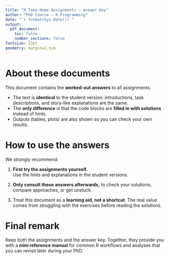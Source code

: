 ```yaml
---
title: "R Take-Home Assignments — Answer Key"
author: "PhD Course — R Programming"
date: "`r format(Sys.Date())`"
output:
  pdf_document:
    toc: false
    number_sections: false
fontsize: 12pt
geometry: margin=2.5cm
---
```


# About these documents

This document contains the **worked-out answers** to all assignments.  

- The text is **identical** to the student version: introductions, task descriptions, and story-like explanations are the same.  
- The **only difference** is that the code blocks are **filled in with solutions** instead of hints.  
- Outputs (tables, plots) are also shown so you can check your own results.  

# How to use the answers

We strongly recommend:

1. **First try the assignments yourself.**  
   Use the hints and explanations in the student versions.  

2. **Only consult these answers afterwards,** to check your solutions, compare approaches, or get unstuck.  

3. Treat this document as a **learning aid, not a shortcut**. The real value comes from struggling with the exercises before reading the solutions.  

# Final remark

Keep both the assignments and the answer key. Together, they provide you with a **mini reference manual** for common R workflows and analyses that you can revisit later during your PhD.
